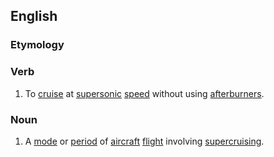 ==English==
{{wikipedia}}

===Etymology===
{{prefix|en|super|cruise}}

===Verb===
{{en-verb}}

# {{lb|en|aeronautics}} To [[cruise]] at [[supersonic]] [[speed]] without using [[afterburners]].
#: {{ux|en|The F-18 was able to '''supercruise''' 320 miles to the battlefield in 20 minutes and loiter there for an hour.}}

===Noun===
{{en-noun}}

# {{lb|en|aeronautics}} A [[mode]] or [[period]] of [[aircraft]] [[flight]] involving [[#Verb|supercruising]].